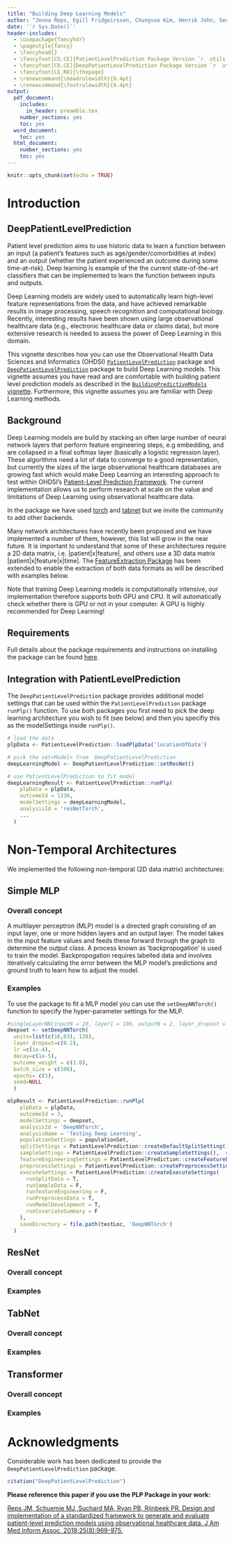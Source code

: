 ```yaml
---
title: "Building Deep Learning Models"
author: "Jenna Reps, Egill Fridgeirsson, Chungsoo Kim, Henrik John, Seng Chan You, Xiaoyong Pan"
date: '`r Sys.Date()`'
header-includes:
  - \usepackage{fancyhdr}
  - \pagestyle{fancy}
  - \fancyhead{}
  - \fancyfoot[CO,CE]{PatientLevelPrediction Package Version `r  utils::packageVersion("PatientLevelPrediction")`}
  - \fancyfoot[CO,CE]{DeepPatientLevelPrediction Package Version `r  utils::packageVersion("DeepPatientLevelPrediction")`}
  - \fancyfoot[LE,RO]{\thepage}
  - \renewcommand{\headrulewidth}{0.4pt}
  - \renewcommand{\footrulewidth}{0.4pt}
output:
  pdf_document:
    includes:
      in_header: preamble.tex
    number_sections: yes
    toc: yes
  word_document:
    toc: yes
  html_document:
    number_sections: yes
    toc: yes
---
```


```{=html}
<!--
%\VignetteEngine{knitr}
%\VignetteIndexEntry{Building Deep Learning Models}
-->
```
```r
knitr::opts_chunk$set(echo = TRUE)
```

# Introduction

## DeepPatientLevelPrediction

Patient level prediction aims to use historic data to learn a function between an input (a patient's features such as age/gender/comorbidities at index) and an output (whether the patient experienced an outcome during some time-at-risk). Deep learning is example of the the current state-of-the-art classifiers that can be implemented to learn the function between inputs and outputs.

Deep Learning models are widely used to automatically learn high-level feature representations from the data, and have achieved remarkable results in image processing, speech recognition and computational biology. Recently, interesting results have been shown using large observational healthcare data (e.g., electronic healthcare data or claims data), but more extensive research is needed to assess the power of Deep Learning in this domain.

This vignette describes how you can use the Observational Health Data Sciences and Informatics (OHDSI) [`PatientLevelPrediction`](http://github.com/OHDSI/PatientLevelPrediction) package and [`DeepPatientLevelPrediction`](http://github.com/OHDSI/DeepPatientLevelPrediction) package to build Deep Learning models. This vignette assumes you have read and are comfortable with building patient level prediction models as described in the [`BuildingPredictiveModels` vignette](https://github.com/OHDSI/PatientLevelPrediction/blob/main/inst/doc/BuildingPredictiveModels.pdf). Furthermore, this vignette assumes you are familiar with Deep Learning methods.

## Background

Deep Learning models are build by stacking an often large number of neural network layers that perform feature engineering steps, e.g embedding, and are collapsed in a final softmax layer (basically a logistic regression layer). These algorithms need a lot of data to converge to a good representation, but currently the sizes of the large observational healthcare databases are growing fast which would make Deep Learning an interesting approach to test within OHDSI's [Patient-Level Prediction Framework](https://academic.oup.com/jamia/article/25/8/969/4989437). The current implementation allows us to perform research at scale on the value and limitations of Deep Learning using observational healthcare data.

In the package we have used [torch](https://cran.r-project.org/web/packages/torch/index.html) and [tabnet](https://cran.r-project.org/web/packages/tabnet/index.html) but we invite the community to add other backends.

Many network architectures have recently been proposed and we have implemented a number of them, however, this list will grow in the near future. It is important to understand that some of these architectures require a 2D data matrix, i.e. \|patient\|x\|feature\|, and others use a 3D data matrix \|patient\|x\|feature\|x\|time\|. The [FeatureExtraction Package](www.github.com\ohdsi\FeatureExtraction) has been extended to enable the extraction of both data formats as will be described with examples below.

Note that training Deep Learning models is computationally intensive, our implementation therefore supports both GPU and CPU. It will automatically check whether there is GPU or not in your computer. A GPU is highly recommended for Deep Learning!

## Requirements

Full details about the package requirements and instructions on installing the package can be found [here](addlink).

## Integration with PatientLevelPrediction

The `DeepPatientLevelPrediction` package provides additional model settings that can be used within the `PatientLevelPrediction` package `runPlp()` function.  To use both packages you first need to pick the deep learning architecture you wish to fit (see below) and then you specifiy this as the modelSettings inside `runPlp()`.

```r

# load the data
plpData <- PatientLevelPrediction::loadPlpData('locationOfData')

# pick the set<Model> from  DeepPatientLevelPrediction
deepLearningModel <- DeepPatientLevelPrediction::setResNet()

# use PatientLevelPrediction to fit model
deepLearningResult <- PatientLevelPrediction::runPlp(
    plpData = plpData, 
    outcomeId = 1230, 
    modelSettings = deepLearningModel,
    analysisId = 'resNetTorch', 
    ...
  )

```

# Non-Temporal Architectures

We implemented the following non-temporal (2D data matrix) architectures:

## Simple MLP

### Overall concept
A multilayer perceptron (MLP) model is a directed graph consisting of an input layer, one or more hidden layers and an output layer.  The model takes in the input feature values and feeds these forward through the graph to determine the output class.  A process known as 'backpropogation' is used to train the model.  Backpropogation requires labelled data and involves iteratively calculating the error between the MLP model's predictions and ground truth to learn how to adjust the model.

### Examples

To use the package to fit a MLP model you can use the `setDeepNNTorch()` function to specify the hyper-parameter settings for the MLP.

```r

#singleLayerNN(inputN = 10, layer1 = 100, outputN = 2, layer_dropout = 0.1)
deepset <- setDeepNNTorch(
  units=list(c(10,63), 128), 
  layer_dropout=c(0.2),
  lr =c(1e-4), 
  decay=c(1e-5), 
  outcome_weight = c(1.0), 
  batch_size = c(100), 
  epochs= c(5),  
  seed=NULL  
  )

mlpResult <- PatientLevelPrediction::runPlp(
    plpData = plpData, 
    outcomeId = 3, 
    modelSettings = deepset,
    analysisId = 'DeepNNTorch', 
    analysisName = 'Testing Deep Learning', 
    populationSettings = populationSet, 
    splitSettings = PatientLevelPrediction::createDefaultSplitSetting(), 
    sampleSettings = PatientLevelPrediction::createSampleSettings(),  # none 
    featureEngineeringSettings = PatientLevelPrediction::createFeatureEngineeringSettings(), # none 
    preprocessSettings = PatientLevelPrediction::createPreprocessSettings(), 
    executeSettings = PatientLevelPrediction::createExecuteSettings(
      runSplitData = T, 
      runSampleData = F, 
      runfeatureEngineering = F, 
      runPreprocessData = T, 
      runModelDevelopment = T, 
      runCovariateSummary = F
    ), 
    saveDirectory = file.path(testLoc, 'DeepNNTorch')
  )

```


## ResNet 

### Overall concept
### Examples

## TabNet

### Overall concept

### Examples

## Transformer

### Overall concept

### Examples


# Acknowledgments

Considerable work has been dedicated to provide the `DeepPatientLevelPrediction` package.

```r
citation("DeepPatientLevelPrediction")
```

**Please reference this paper if you use the PLP Package in your work:**

[Reps JM, Schuemie MJ, Suchard MA, Ryan PB, Rijnbeek PR. Design and implementation of a standardized framework to generate and evaluate patient-level prediction models using observational healthcare data. J Am Med Inform Assoc. 2018;25(8):969-975.](http://dx.doi.org/10.1093/jamia/ocy032)
